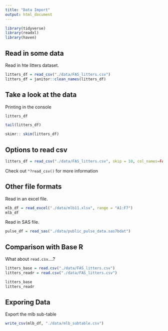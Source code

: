 ```yaml
---
title: "Data Import"
output: html_document
---
```


```r
library(tidyverse)
library(readxl)
library(haven)
```

## Read in some data 

Read in hte litters dataset. 

```r
litters_df = read_csv("./data/FAS_litters.csv")
litters_df = janitor::clean_names(litters_df)
```



## Take a look at the data 

Printing in the console
```r
litters_df
```

```r
tail(litters_df)
```

```r
skimr:: skim(litters_df)
```

## Options to read csv

```r
litters_df = read_csv("./data/FAS_litters.csv", skip = 10, col_names=FALSE)
```

Check out `"?read_csv()` for more information


## Other file formats 

Read in an excel file. 

```r
mlb_df = read_excel("./data/mlb11.xlsx", range = "A1:F7")
mlb_df
```

Read in SAS file. 

```r
pulse_df = read_sas("./data/public_pulse_data.sas7bdat")
```

## Comparison with Base R

What about `read.csv`....?

```r
litters_base = read.csv("./data/FAS_litters.csv")
litters_readr = read.csv("./data/FAS_litters.csv")

litters_base
litters_readr

```

## Exporing Data 

Export the mlb sub-table 

```r
write_csv(mlb_df, "./data/mlb_subtable.csv")
```



